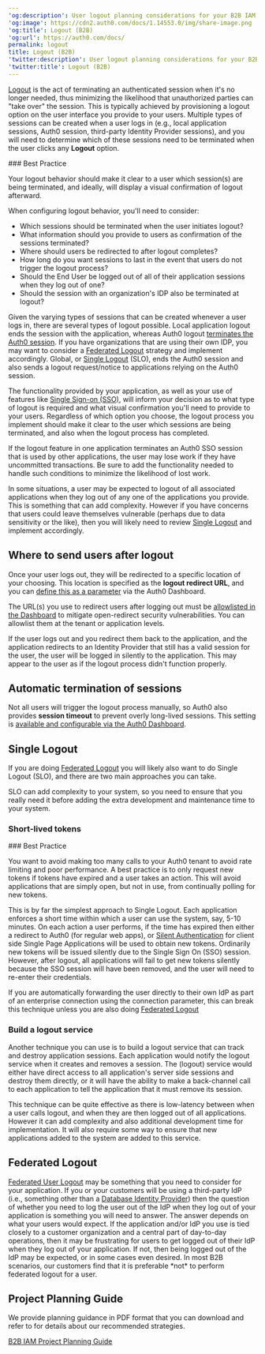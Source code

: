 ```yaml
---
'og:description': User logout planning considerations for your B2B IAM implementation.
'og:image': https://cdn2.auth0.com/docs/1.14553.0/img/share-image.png
'og:title': Logout (B2B)
'og:url': https://auth0.com/docs/
permalink: logout
title: Logout (B2B)
'twitter:description': User logout planning considerations for your B2B IAM implementation.
'twitter:title': Logout (B2B)
---
```

[Logout](/docs/authenticate/login/logout) is the act of terminating an authenticated session when it's no longer needed, thus minimizing the likelihood that unauthorized parties can "take over" the session. This is typically achieved by provisioning a logout option on the user interface you provide to your users. Multiple types of sessions can be created when a user logs in (e.g., local application sessions, Auth0 session, third-party <Tooltip tip="Identity Provider (IdP): Service that stores and manages digital identities." cta="View Glossary" href="/docs/glossary?term=Identity+Provider">Identity Provider</Tooltip> sessions), and you will need to determine which of these sessions need to be terminated when the user clicks any **Logout** option.

<Info>
### Best Practice

Your logout behavior should make it clear to a user which session(s) are being terminated, and ideally, will display a visual confirmation of logout afterward.
</Info>

When configuring logout behavior, you'll need to consider:

* Which sessions should be terminated when the user initiates logout?
* What information should you provide to users as confirmation of the sessions terminated?
* Where should users be redirected to after logout completes?
* How long do you want sessions to last in the event that users do not trigger the logout process?
* Should the End User be logged out of all of their application sessions when they log out of one?
* Should the session with an organization's IDP also be terminated at logout?

Given the varying types of sessions that can be created whenever a user logs in, there are several types of logout possible. Local application logout ends the session with the application, whereas Auth0 logout [terminates the Auth0 session](/docs/authenticate/login/logout/log-users-out-of-auth0). If you have organizations that are using their own IDP, you may want to consider a [Federated Logout](#federated-logout) strategy and implement accordingly. Global, or [Single Logout](/docs/authenticate/login/logout/log-users-out-of-applications) (SLO), ends the Auth0 session and also sends a logout request/notice to applications relying on the Auth0 session.

The functionality provided by your application, as well as your use of features like [Single Sign-on (SSO)](/docs/authenticate/single-sign-on), will inform your decision as to what type of logout is required and what visual confirmation you'll need to provide to your users. Regardless of which option you choose, the logout process you implement should make it clear to the user which sessions are being terminated, and also when the logout process has completed.

<Warning>

If the logout feature in one application terminates an Auth0 SSO session that is used by other applications, the user may lose work if they have uncommitted transactions. Be sure to add the functionality needed to handle such conditions to minimize the likelihood of lost work.

</Warning>

In some situations, a user may be expected to logout of all associated applications when they log out of any one of the applications you provide. This is something that can add complexity. However if you have concerns that users could leave themselves vulnerable (perhaps due to data sensitivity or the like), then you will likely need to review [Single Logout](#single-logout) and implement accordingly.

## Where to send users after logout

Once your user logs out, they will be redirected to a specific location of your choosing. This location is specified as the **logout redirect URL**, and you can [define this as a parameter](/docs/authenticate/login/logout/redirect-users-after-logout) via the <Tooltip tip="Auth0 Dashboard: Auth0's main product to configure your services." cta="View Glossary" href="/docs/glossary?term=Auth0+Dashboard">Auth0 Dashboard</Tooltip>.

The URL(s) you use to redirect users after logging out must be [allowlisted in the Dashboard](/docs/authenticate/login/logout#redirect-users-after-logout) to mitigate open-redirect security vulnerabilities. You can allowlist them at the tenant or application levels.

<Callout icon="file-lines" color="#0EA5E9" iconType="regular">

If the user logs out and you redirect them back to the application, and the application redirects to an Identity Provider that still has a valid session for the user, the user will be logged in silently to the application. This may appear to the user as if the logout process didn't function properly.

</Callout>

## Automatic termination of sessions

Not all users will trigger the logout process manually, so Auth0 also provides **session timeout** to prevent overly long-lived sessions. This setting is [available and configurable via the Auth0 Dashboard](/docs/get-started/tenant-settings#login-session-management).

## Single Logout

If you are doing [Federated Logout](#federated-logout) you will likely also want to do Single Logout (SLO), and there are two main approaches you can take.

<Warning>

SLO can add complexity to your system, so you need to ensure that you really need it before adding the extra development and maintenance time to your system.

</Warning>

### Short-lived tokens

<Info>
### Best Practice

You want to avoid making too many calls to your Auth0 tenant to avoid rate limiting and poor performance. A best practice is to only request new tokens if tokens have expired and a user takes an action. This will avoid applications that are simply open, but not in use, from continually polling for new tokens.
</Info>

This is by far the simplest approach to Single Logout. Each application enforces a short time within which a user can use the system, say, 5-10 minutes. On each action a user performs, if the time has expired then either a redirect to Auth0 (for regular web apps), or [Silent Authentication](/docs/authenticate/login/configure-silent-authentication) for client side Single Page Applications will be used to obtain new tokens. Ordinarily new tokens will be issued silently due to the <Tooltip tip="Single Sign-On (SSO): Service that, after a user logs into one applicaton, automatically logs that user in to other applications." cta="View Glossary" href="/docs/glossary?term=Single+Sign+On">Single Sign On</Tooltip> (SSO) session. However, after logout, all applications will fail to get new tokens silently because the SSO session will have been removed, and the user will need to re-enter their credentials.

<Warning>

If you are automatically forwarding the user directly to their own IdP as part of an enterprise connection using the connection parameter, this can break this technique unless you are also doing [Federated Logout](#federated-logout)

</Warning>

### Build a logout service

Another technique you can use is to build a logout service that can track and destroy application sessions. Each application would notify the logout service when it creates and removes a session. The (logout) service would either have direct access to all application's server side sessions and destroy them directly, or it will have the ability to make a back-channel call to each application to tell the application that it must remove its session.

This technique can be quite effective as there is low-latency between when a user calls logout, and when they are then logged out of all applications. However it can add complexity and also additional development time for implementation. It will also require some way to ensure that new applications added to the system are added to this service.

## Federated Logout

[Federated User Logout](/docs/authenticate/login/logout/log-users-out-of-idps) may be something that you need to consider for your application. If you or your customers will be using a third-party IdP (i.e., something other than a [Database Identity Provider](/docs/authenticate/database-connections)) then the question of whether you need to log the user out of the IdP when they log out of your application is something you will need to answer. The answer depends on what your users would expect. If the application and/or IdP you use is tied closely to a customer organization and a central part of day-to-day operations, then it may be frustrating for users to get logged out of their IdP when they log out of your application. If not, then being logged out of the IdP may be expected, or in some cases even desired. In most B2B scenarios, our customers find that it is preferable \*not\* to perform federated logout for a user.

## Project Planning Guide

We provide planning guidance in PDF format that you can download and refer to for details about our recommended strategies.

[B2B IAM Project Planning Guide](https://assets.ctfassets.net/cdy7uua7fh8z/63F0WOPJdVzsPMxV1Xvp8x/7a329487c5e890d8e820f6a48983b46a/B2B_Project_Planning.pdf)